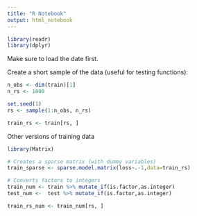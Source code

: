 ```yaml
---
title: "R Notebook"
output: html_notebook
---
```


```r
library(readr)
library(dplyr)
```

Make sure to load the date first.

Create a short sample of the data (useful for testing functions):

```r
n_obs <- dim(train)[1]
n_rs <- 1000

set.seed(1)
rs <- sample(1:n_obs, n_rs)

train_rs <- train[rs, ]
```

Other versions of training data

```r
library(Matrix)

# Creates a sparse matrix (with dummy variables)
train_sparse <- sparse.model.matrix(loss~.-1,data=train_rs)

# Converts factors to integers
train_num <- train %>% mutate_if(is.factor,as.integer)
test_num <-  test %>% mutate_if(is.factor,as.integer)

train_rs_num <- train_num[rs, ]
```
